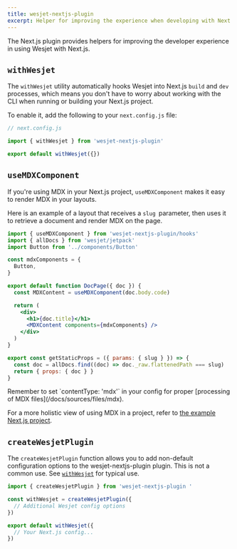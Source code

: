 ```yaml
---
title: wesjet-nextjs-plugin
excerpt: Helper for improving the experience when developing with Next.js.
---
```


The Next.js plugin provides helpers for improving the developer experience in using Wesjet with Next.js.

## `withWesjet`

The `withWesjet` utility automatically hooks Wesjet into Next.js `build` and `dev` processes, which means you don't have to worry about working with the CLI when running or building your Next.js project.

To enable it, add the following to your `next.config.js` file:

```js
// next.config.js

import { withWesjet } from 'wesjet-nextjs-plugin'

export default withWesjet({})
```

## `useMDXComponent`

If you're using MDX in your Next.js project, `useMDXComponent` makes it easy to render MDX in your layouts.

Here is an example of a layout that receives a `slug `parameter, then uses it to retrieve a document and render MDX on the page.

```jsx
import { useMDXComponent } from 'wesjet-nextjs-plugin/hooks'
import { allDocs } from 'wesjet/jetpack'
import Button from '../components/Button'

const mdxComponents = {
  Button,
}

export default function DocPage({ doc }) {
  const MDXContent = useMDXComponent(doc.body.code)

  return (
    <div>
      <h1>{doc.title}</h1>
      <MDXContent components={mdxComponents} />
    </div>
  )
}

export const getStaticProps = ({ params: { slug } }) => {
  const doc = allDocs.find((doc) => doc._raw.flattenedPath === slug)
  return { props: { doc } }
}
```

<Callout>
  Remember to set `contentType: 'mdx'` in your config for proper [processing of MDX files](/docs/sources/files/mdx).
</Callout>

For a more holistic view of using MDX in a project, refer to [the example Next.js project](https://github.com/wesbitty/wesjetpkg/blob/master/examples/wesjet-starter).

## `createWesjetPlugin`

The `createWesjetPlugin` function allows you to add non-default configuration options to the wesjet-nextjs-plugin plugin. This is not a common use. See [`withWesjet`](#withWesjet) for typical use.

```js
import { createWesjetPlugin } from 'wesjet-nextjs-plugin '

const withWesjet = createWesjetPlugin({
  // Additional Wesjet config options
})

export default withWesjet({
  // Your Next.js config...
})
```
